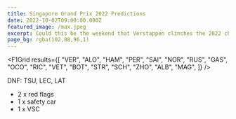 ```yaml
---
title: Singapore Grand Prix 2022 Predictions
date: 2022-10-02T09:00:00.000Z
featured_image: /max.jpeg
excerpt: Could this be the weekend that Verstappen clinches the 2022 championship (a few days before we learn whether he gets to keep the 2021 championship)?
page_bg: rgba(102,88,96,1)
---
```


<script>import F1Grid from '$components/blog-widgets/F1Grid.svelte';</script>

<F1Grid
  results={[
    "VER",
    "ALO",
    "HAM",
    "PER",
    "SAI",
    "NOR",
    "RUS",
    "GAS",
    "OCO",
    "RIC",
    "VET",
    "BOT",
    "STR",
    "SCH",
    "ZHO",
    "ALB",
    "MAG",
  ]}
/>

DNF: TSU, LEC, LAT

- 2 x red flags
- 1 x safety car
- 1 x VSC
